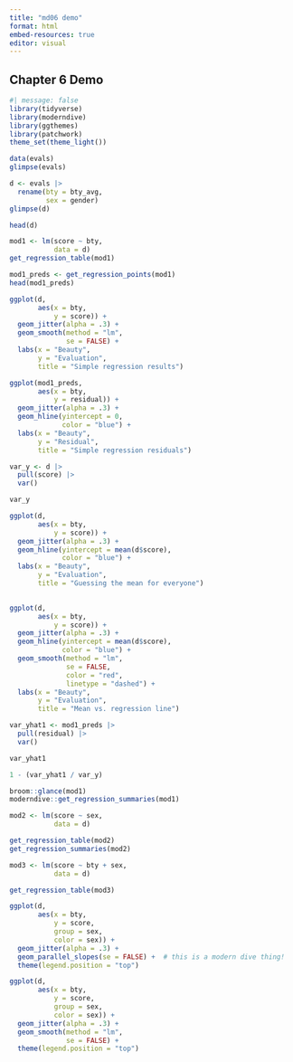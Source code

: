 ```yaml
---
title: "md06 demo"
format: html
embed-resources: true
editor: visual
---
```


## Chapter 6 Demo

```r
#| message: false
library(tidyverse)
library(moderndive)
library(ggthemes)
library(patchwork)
theme_set(theme_light())
```

```r
data(evals)
glimpse(evals)
```

```r
d <- evals |>
  rename(bty = bty_avg,
         sex = gender)
glimpse(d)
```

```r
head(d)
```

```r
mod1 <- lm(score ~ bty, 
           data = d)
get_regression_table(mod1)
```

```r
mod1_preds <- get_regression_points(mod1)
head(mod1_preds)
```

```r
ggplot(d,
       aes(x = bty,
           y = score)) +
  geom_jitter(alpha = .3) +
  geom_smooth(method = "lm",
              se = FALSE) +
  labs(x = "Beauty",
       y = "Evaluation",
       title = "Simple regression results")

```

```r
ggplot(mod1_preds,
       aes(x = bty,
           y = residual)) +
  geom_jitter(alpha = .3) +
  geom_hline(yintercept = 0,
             color = "blue") +
  labs(x = "Beauty",
       y = "Residual",
       title = "Simple regression residuals")

```

```r
var_y <- d |> 
  pull(score) |> 
  var()

var_y
```

```r
ggplot(d,
       aes(x = bty,
           y = score)) +
  geom_jitter(alpha = .3) +
  geom_hline(yintercept = mean(d$score),
             color = "blue") +
  labs(x = "Beauty",
       y = "Evaluation",
       title = "Guessing the mean for everyone")
  
```

```r
ggplot(d,
       aes(x = bty,
           y = score)) +
  geom_jitter(alpha = .3) +
  geom_hline(yintercept = mean(d$score),
             color = "blue") +
  geom_smooth(method = "lm",
              se = FALSE,
              color = "red",
              linetype = "dashed") +
  labs(x = "Beauty",
       y = "Evaluation",
       title = "Mean vs. regression line")

```

```r
var_yhat1 <- mod1_preds |> 
  pull(residual) |> 
  var()

var_yhat1
```

```r
1 - (var_yhat1 / var_y)
```

```r
broom::glance(mod1)
moderndive::get_regression_summaries(mod1)
```

```r
mod2 <- lm(score ~ sex,
           data = d)

get_regression_table(mod2)
get_regression_summaries(mod2)

```

```r
mod3 <- lm(score ~ bty + sex,
           data = d)

get_regression_table(mod3)
```

```r
ggplot(d,
       aes(x = bty,
           y = score,
           group = sex,
           color = sex)) +
  geom_jitter(alpha = .3) +
  geom_parallel_slopes(se = FALSE) +  # this is a modern dive thing!
  theme(legend.position = "top")
```

```r
ggplot(d,
       aes(x = bty,
           y = score,
           group = sex,
           color = sex)) +
  geom_jitter(alpha = .3) +
  geom_smooth(method = "lm",
              se = FALSE) +
  theme(legend.position = "top")
```

## 
